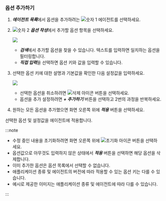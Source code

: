 ### 옵션 추가하기

<ProdImg img='app-set-agent-in-service.png' desc='에이전트 설정' />

1. ***에이전트 목록***에서 옵션을 추가하려는 ![숫자 1](/img/number-01.png) 에이전트를 선택하세요.

1. ![숫자 2](/img/number-02.png) ***옵션 작성***에서 추가할 옵션 항목을 선택하세요.

    ![](/img/add-agent-option.png)

    * ***검색***에서 추가할 옵션을 찾을 수 있습니다. 텍스트를 입력하면 일치하는 옵션을 필터링합니다.
    * ***직접 입력***을 선택하면 옵션 키와 값을 입력할 수 있습니다.

1. 선택한 옵션 키에 대한 설명과 기본값을 확인한 다음 설정값을 입력하세요.

    ![](/img/add-agent-option-value.png)

    * 선택한 옵션을 취소하려면 ![삭제 아이콘](/img/ico-trash.svg) 버튼을 선택하세요.
    * 옵션을 추가 설정하려면 ***+ 추가하기*** 버튼을 선택하고 2번의 과정을 반복하세요.

1. 원하는 모든 옵션을 추가했으면 화면 오른쪽 위에 ***적용*** 버튼을 선택하세요.

선택한 옵션 및 설정값을 에이전트에 적용합니다.

:::note

* 수정 중인 내용을 초기화하려면 화면 오른쪽 위에 ![초기화 아이콘](/img/ico-refresh.svg) 버튼을 선택하세요.
* 옵션값으로 아무것도 입력하지 않은 상태에서 ***적용*** 버튼을 선택하면 해당 옵션을 삭제합니다.
* 이미 추가한 옵션은 옵션 목록에서 선택할 수 없습니다.
* 애플리케이션 종류 및 에이전트의 버전에 따라 적용할 수 있는 옵션 키는 다를 수 있습니다.
* 예시로 제공한 이미지는 애플리케이션 종류 및 에이전트에 따라 다를 수 있습니다.

:::